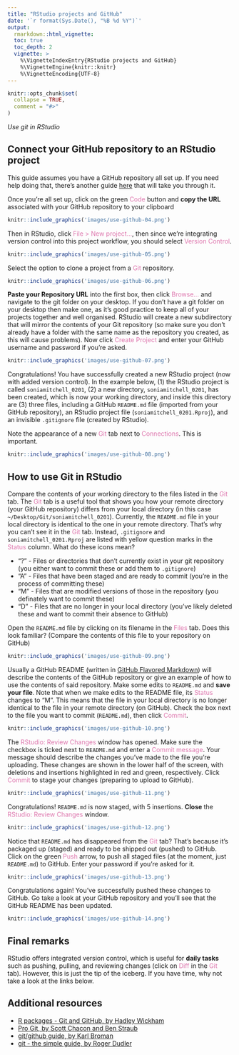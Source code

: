 ```yaml
---
title: "RStudio projects and GitHub"
date: '`r format(Sys.Date(), "%B %d %Y")`'
output:
  rmarkdown::html_vignette:
  toc: true
  toc_depth: 2
  vignette: >
    %\VignetteIndexEntry{RStudio projects and GitHub}
    %\VignetteEngine{knitr::knitr}
    %\VignetteEncoding{UTF-8}
---
```


```r
knitr::opts_chunk$set(
  collapse = TRUE,
  comment = "#>"
)
```

*Use git in RStudio*

## Connect your GitHub repository to an RStudio project

This guide assumes you have a GitHub repository all set up. If you need help
doing that, there's another guide 
[here](https://ibahcm.github.io/RPiR/articles/pages/github.html) that will take you through it. 

Once you're all set up, click on the green 
<span style="color: #de77ae;">Code</span> button and 
**copy the URL** associated with your GitHub repository to your clipboard

```r
knitr::include_graphics('images/use-github-04.png')
```

Then in RStudio, click <span style="color: #de77ae;">File > New project...</span>, 
then since we're integrating version control into this project workflow, you 
should select <span style="color: #de77ae;">Version Control</span>.

```r
knitr::include_graphics('images/use-github-05.png')
```

Select the option to clone a project from a 
<span style="color: #de77ae;">Git</span> repository.

```r
knitr::include_graphics('images/use-github-06.png')
```

**Paste your Repository URL** into the first box, then click 
<span style="color: #de77ae;">Browse...</span> 
and navigate to the git folder on your desktop. If you don't have a git folder 
on your desktop then make one, as it's good practice to keep all of your 
projects together and well organised. RStudio will create a new subdirectory 
that will mirror the contents of your Git repository (so make sure you 
don't already have a folder with the same name as the repository you created, 
as this will cause problems). Now click 
<span style="color: #de77ae;">Create Project</span> and enter your GitHub 
username and password if you're asked.

```r
knitr::include_graphics('images/use-github-07.png')
```

Congratulations! You have successfully created a new RStudio project (now with
added version control). In the example below, (1) the RStudio project is called 
`soniamitchell_0201`, (2) a new directory, `soniamitchell_0201`, has been 
created, which is now your working directory, and inside this directory are (3) 
three files, including a GitHub `README.md` file (imported from your GitHub 
repository), an RStudio project file (`soniamitchell_0201.Rproj`), and an 
invisible `.gitignore` file (created by RStudio). 

Note the appearance of a new <span style="color: #de77ae;">Git</span> tab next 
to <span style="color: #de77ae;">Connections</span>. This is 
important.

```r
knitr::include_graphics('images/use-github-08.png')
```

## How to use Git in RStudio

Compare the contents of your working directory to the files listed in the
<span style="color: #de77ae;">Git</span> tab. The 
<span style="color: #de77ae;">Git</span> tab is a useful tool that shows you 
how your remote
directory (your GitHub repository) differs from your local directory 
(in this case `~/Desktop/Git/soniamitchell_0201`). Currently, the `README.md`
file in your local directory is identical to the one in your remote directory.
That's why you can't see it in the <span style="color: #de77ae;">Git</span> tab.
Instead, `.gitignore` and `soniamitchell_0201.Rproj` are listed with yellow
question marks in the <span style="color: #de77ae;">Status</span> column. What
do these icons mean?

* "?" - Files or directories that don't currently exist in your git repository 
  (you either want to commit these or add them to `.gitignore`)
* "A" - Files that have been staged and are ready to commit (you're in the 
  process of committing these)
* "M" - Files that are modified versions of those in the repository (you 
  definately want to commit these)
* "D" - Files that are no longer in your local directory (you've likely deleted
  these and want to commit their absence to GitHub)

Open the `README.md` file by clicking on its filename in the 
<span style="color: #de77ae;">Files</span> tab. 
Does this look familiar? (Compare the contents of this file to your
repository on GitHub)

```r
knitr::include_graphics('images/use-github-09.png')
```

Usually a GitHub README (written in [GitHub Flavored Markdown](https://help.github.com/en/github/writing-on-github)) will describe the 
contents of the GitHub repository or give an example of how to use the contents 
of said repository. Make some edits to `README.md` and **save your file**. Note 
that when we make edits to the README file, its 
<span style="color: #de77ae;">Status</span> changes to "M". This 
means that the file in your local directory is no longer identical to the file 
in your remote directory (on GitHub). Check the box next to the file you want 
to commit (`README.md`), then click <span style="color: #de77ae;">Commit</span>.

```r
knitr::include_graphics('images/use-github-10.png')
```

The <span style="color: #de77ae;">RStudio: Review Changes</span> window has 
opened. Make sure the checkbox is ticked next to `README.md` and enter a 
<span style="color: #de77ae;">Commit message</span>. Your message 
should describe the changes you've made to the file you're uploading. These 
changes are shown in the lower half of the 
screen, with deletions and insertions highlighted in red and green, 
respectively. Click <span style="color: #de77ae;">Commit</span> to stage your 
changes (preparing to upload to GitHub).

```r
knitr::include_graphics('images/use-github-11.png')
```

Congratulations! `README.md` is now staged, with 5 insertions. 
**Close** the <span style="color: #de77ae;">RStudio: Review Changes</span> window.

```r
knitr::include_graphics('images/use-github-12.png')
```

Notice that `README.md` has disappeared from the 
<span style="color: #de77ae;">Git</span> tab? That's because it's packaged up 
(staged) and ready to be shipped out (pushed) to GitHub.
Click on the green <span style="color: #de77ae;">Push</span> arrow, to push 
all staged files (at the moment, just `README.md`) to GitHub. Enter your 
password if you're asked for it.

```r
knitr::include_graphics('images/use-github-13.png')
```

Congratulations again! You've successfully pushed these changes to GitHub. Go
take a look at your GitHub repository and you'll see that the GitHub README 
has been updated. 

```r
knitr::include_graphics('images/use-github-14.png')
```

## Final remarks

RStudio offers integrated version control, which is useful for **daily tasks**
such as pushing, pulling, and reviewing changes (click on 
<span style="color: #de77ae;">Diff</span> in the 
<span style="color: #de77ae;">Git</span> tab). However, this is just the tip of 
the iceberg. If you have time, why not take a look at the links below.

## Additional resources

* [R packages - Git and GitHub, by Hadley Wickham](http://r-pkgs.had.co.nz/git.html)
* [Pro Git, by Scott Chacon and Ben Straub ](https://git-scm.com/book/en/v2)
* [git/github guide, by Karl Broman](https://kbroman.org/github_tutorial/)
* [git - the simple guide, by Roger Dudler](https://rogerdudler.github.io/git-guide/)
